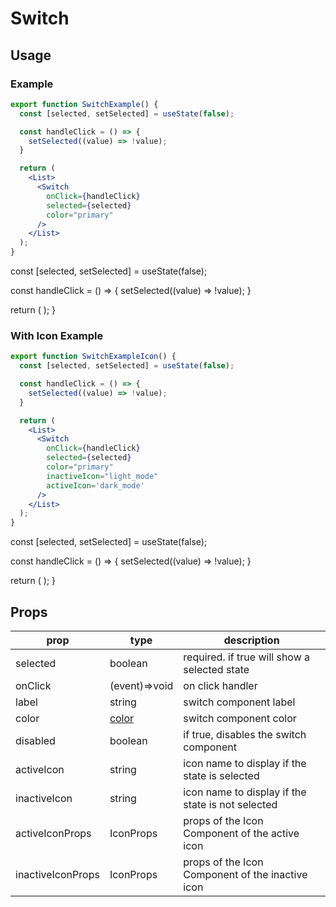 # Switch


## Usage

### Example

```jsx
export function SwitchExample() {
  const [selected, setSelected] = useState(false);

  const handleClick = () => {
    setSelected((value) => !value);
  }

  return (
    <List>
      <Switch
        onClick={handleClick} 
        selected={selected}
        color="primary"
      />
    </List>
  );
}
```

  const [selected, setSelected] = useState(false);

  const handleClick = () => {
    setSelected((value) => !value);
  }

  return (
    <List>
      <Switch
        onClick={handleClick} 
        selected={selected}
        color="primary"
      />
    </List>
  );
}

<SwitchExample />

### With Icon Example

```jsx
export function SwitchExampleIcon() {
  const [selected, setSelected] = useState(false);

  const handleClick = () => {
    setSelected((value) => !value);
  }

  return (
    <List>
      <Switch
        onClick={handleClick} 
        selected={selected}
        color="primary"
        inactiveIcon="light_mode"
        activeIcon='dark_mode'
      />
    </List>
  );
}
```

  const [selected, setSelected] = useState(false);

  const handleClick = () => {
    setSelected((value) => !value);
  }

  return (
    <List>
      <Switch
        onClick={handleClick} 
        selected={selected}
        color="primary"
        inactiveIcon="light_mode"
        activeIcon='dark_mode'
      />
    </List>
  );
}

<SwitchExampleIcon />

## Props
|prop|type|description|
|----|----|-----------|
|selected|boolean|required. if true will show a selected state|
|onClick|(event)=>void|on click handler|
|label|string|switch component label|
|color| [color](#color)|switch component color|
|disabled|boolean|if true, disables the switch component|
|activeIcon|string|icon name to display if the state is selected|
|inactiveIcon|string|icon name to display if the state is not selected|
|activeIconProps|IconProps|props of the Icon Component of the active icon|
|inactiveIconProps|IconProps|props of the Icon Component of the inactive icon|